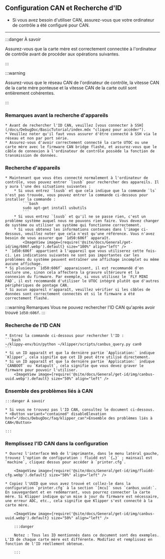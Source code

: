 ## Configuration CAN et Recherche d'ID

* Si vous avez besoin d'utiliser CAN, assurez-vous que votre ordinateur de contrôle a été configuré pour CAN.

----

:::danger À savoir

Assurez-vous que la carte mère est correctement connectée à l'ordinateur de contrôle avant de procéder aux opérations suivantes.

:::


:::warning

Assurez-vous que le réseau CAN de l'ordinateur de contrôle, la vitesse CAN de la carte mère ponteuse et la vitesse CAN de la carte outil sont entièrement cohérentes.

:::

### Remarques avant la recherche d'appareils

    * Avant de rechercher l'ID CAN, veuillez [vous connecter à SSH](/docs/DebugDoc/BasicTutorial/index.mdx "cliquez pour accéder").
    * Veuillez noter qu'il faut vous assurer d'être connecté à SSH via le réseau et non par port série.
    * Assurez-vous d'avoir correctement connecté la carte UTOC ou une carte mère avec le firmware CAN bridge flashé, et assurez-vous que le câble de connexion à l'ordinateur de contrôle possède la fonction de transmission de données.

### Recherche d'appareils

    * Maintenant que vous êtes connecté normalement à l'ordinateur de contrôle, vous pouvez entrer `lsusb` pour rechercher des appareils. Il y aura l'une des situations suivantes :
        * Si vous entrez `lsusb` et que cela indique que la commande `ls` n'est pas trouvée, vous pouvez entrer la commande ci-dessous pour installer la commande :
            ```bash
            sudo apt-get install usbutils
            ```
        * Si vous entrez `lsusb` et qu'il ne se passe rien, c'est un problème système auquel nous ne pouvons rien faire. Vous devez changer de système ou utiliser un système qui fonctionne correctement.
        * Si vous obtenez les informations contenues dans l'image ci-dessous, veuillez noter que cela n'est qu'une référence. Vous n'avez besoin de vous assurer que `1d50:606f` apparaît.
            <ImageView image={require('@site/docs/General/get-id/img/606f.webp').default} size="100%" align="left" />
    * `1d50:606f` appartient à l'appareil que vous utiliserez cette fois-ci. Les indications suivantes ne sont pas importantes car les problèmes du système peuvent entraîner une affichage incomplet ou même aucune affichage.
    * Si plusieurs `1d50:606f` apparaissent, il est recommandé d'en exclure une, sinon cela affectera la gravure ultérieure et la connexion du firmware. Par exemple, si vous utilisez le `FLY MINI PAD`, il est recommandé d'utiliser le UTOC intégré plutôt que d'autres périphériques de pontage CAN.
    * Si aucun appareil n'apparaît, veuillez vérifier si les câbles de données sont correctement connectés et si le firmware a été correctement flashé.

:::warning Remarques
Vous ne pouvez rechercher l'ID CAN qu'après avoir trouvé `1d50:606f`.
:::

### Recherche de l'ID CAN

    * Entrez la commande ci-dessous pour rechercher l'ID :
    ```bash
    ~/klippy-env/bin/python ~/klipper/scripts/canbus_query.py can0
    ```
    * Si un ID apparaît et que la dernière partie `Application:` indique `Klipper`, cela signifie que cet ID peut être utilisé directement.
    * Si un ID apparaît et que la dernière partie `Application:` indique `CANBOOT` ou `Katapult`, cela signifie que vous devez graver le firmware pour pouvoir l'utiliser.
        <ImageView image={require('@site/docs/General/get-id/img/canbus-uuid.webp').default} size="50%" align="left" />


### Ensemble des problèmes liés à CAN

    :::danger À savoir

    * Si vous ne trouvez pas l'ID CAN, consultez le document ci-dessous.
    * <Button variant="contained" disableElevation href="/docs/DebugDoc/faq/klipper_can">Ensemble des problèmes liés à CAN</Button>

    :::

### Remplissez l'ID CAN dans la configuration

    * Ouvrez l'interface Web de l'imprimante, dans le menu latéral gauche, trouvez l'option de configuration : fluidd est `{…}` ; mainsail est `machine`, cliquez dessus pour accéder à `printer.cfg`.

        <ImageView image={require('@site/docs/General/get-id/img/fluidd-cfg.webp').default} size="50%" align="left" />

    * Copiez l'UUID que vous avez trouvé et collez-le dans la configuration `printer.cfg` à la section `[mcu]` sous `canbus_uuid:`. En sauvegardant et en redémarrant, vous pourrez connecter la carte mère. Si Klipper indique qu'un mise à jour du firmware est nécessaire, une erreur ADC, etc., cela signifie que Klipper s'est connecté à la carte mère.

        <ImageView image={require('@site/docs/General/get-id/img/canbus-uuid.webp').default} size="50%" align="left" />

        :::danger

        Notez : Tous les ID mentionnés dans ce document sont des exemples. L'ID de chaque carte mère est différente. Modifiez et remplissez en fonction de l'ID réellement obtenue.

        :::
